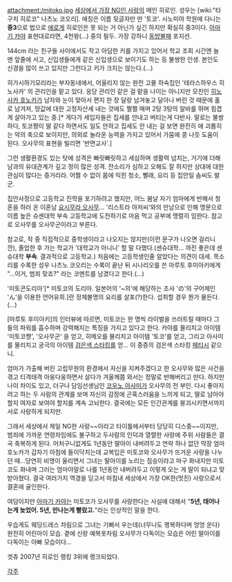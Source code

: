 attachment:/mitoko.jpg
[[세상에서 가장 NG인 사랑]]의 메인 히로인. 성우는 [wiki:"타구치 히로코" 나츠노 코오리].
애칭은 이름 뒷글자만 딴 '토코'. 시노미야 학원에 다니는 '''중3'''으로 법으로 [[에로게]] 히로인은 못 되는 거 아닌가 싶긴 하지만 확실히 중3이다. [[아마기 카야]] 표현대로라면, 4천왕(…) 중의 필두. 가장 강하니 [[동방불패]] 포지션.

144cm 라는 친구들 사이에서도 작고 아담한 키를 가지고 있어서 학교 조회 시간엔 늘 맨 앞줄에 서고, 신입생들에게 같은 신입생으로 보이기도 하는 등 불쌍한 인생. 본인도 신경을 많이 쓰고 있지만 그런다고 키가 크지는 않는다.(…)

히가시하기모리라는 부자동네에서, 어울리지 않는 완전 고물 하숙집인 '테라스하우스 히노사카' 의 관리인을 맡고 있다. 응당 관리인 같은 걸 맡을 나이는 아니지만 모친인 [[히노사카 호노카]]가 남자와 눈이 맞아서 편지 한 장 달랑 남겨놓고 달아나 버린 것 때문에 홀로 남겨져, 땅값에 대한 고정자산세 내는 것에도 쩔쩔 매며 2탕 3탕의 알바를 뛰며 힘겹게 살아가고 있는 중.[* 게다가 세입자들은 집세를 안내고 버티는게 다반사. 말로는 불쌍하다, 토코짱이 딸 같다 하면서도 일도 안하고 집세도 안 내는 걸 보면 완전히 애 괴롭히는 악의 축으로 보이지만, 의외로 놀라운 능력을 가지고 있어서 가뭄에 콩 나듯 도움이 된다. 오사무의 표현을 빌리면 '반면교사'.]

그런 생활환경도 있는 탓에 성격은 빠릿빠릿하고 세심하며 생활력 넘치는, 거기에 더해 남과의 유대관계가 깊고 정이 많은 성격. 잔소리가 심하고 오해도 잘 하지만 상대에 대한 관심이 많다는 증거리라. 어쩔 수 없이 몸에 익힌 청소, 빨래, 요리 등 집안일 솜씨도 발군.

집안사정으로 고등학교 진학을 포기하려고 했지만, 어느 봄날 자기 엄마에게 반해서 청혼을 하러 온 이혼남 [[요시무라 오사무]]… '리스트라 아저씨'와의 만남으로 인해 명문으로 이름 높은 슈센대학 부속 고등학교에 도전하기로 마음 먹고 공부에 맹렬히 임한다. 참고로 오사무를 오사무군이라고 부른다.

참고로, 작 중 직접적으로 중학생이라고 나오지는 않지만(이런 문구가 나오면 걸리니깐), 졸업한 후 가는 학교가 '대학교가 아니니' 할 말 다했다.(센슈대학… 까진 좋은데 센슈대학 '''부속'''. 결과적으로 고등학교.) 처음에는 고등학생인줄 알았다는 의견이 대세. 목소리를 수록한 성우 나츠노 코오리는 수록이 끝난 뒤 시나리오를 쓴 마루토 후미아키에게 "…이거, 범죄 맞죠?" 라는 코멘트를 남겼다고 한다.(…)

'미토콘도리아'[* 미토코의 도리아. 일본어의 '~의'에 해당하는 조사 'の'의 구어체인 'ん'을 이용한 언어유희.]란 정체불명의 요리를 살포(?)한다. 섭취할 경우 뭔가 물든다.(…)

[마루토 후미아키]의 인터뷰에 따르면, 미토코는 한 명씩 라이벌을 쓰러트릴 때마다 그들의 파워를 흡수하며 강력해지는 특징을 가지고 있다고 한다. 카야를 물리치고 아이템 '미토코쨩', '오사무군' 을 얻고, 히메오를 물리치고 아이템 '토코'를 얻고, 그리고 아사미를 물리치고 궁극의 아이템 [[검은색 스타킹]]를 얻… 이 중증의 검은색 스타킹 [[페티시]] 같으니.

엄마가 가출해 버린 고립무원의 환경에서 자신을 지켜주겠다고 한 오사무와 많은 사건을 겪고 티격태격 아웅다웅하면서 살다가 겨울께쯤 와서는 정말로 반해버리고 만다. 하지만 나이 차이도 있고, 더구나 담임선생님인 [[코우노 아사미]]가 오사무의 전 부인. 다시 좋아지려고 하는 두 사람의 관계를 보며 자신의 감정에 곤혹스러움을 느끼게 되고, 딸로 남아야 할지 여자로 보여야 할지를 계속 고뇌한다. 결국에는 모든 인간관계를 붕괴시키면서까지 서로 사랑하게 되지만.

그래서 세상에서 제일 NG한 사랑~~이라고 타이틀에서부터 당당히 디스중~~이지만, 범죄에 가까운 연령차임에도 불구하고 두사람의 인덕과 열렬한 사랑에 주위 사람들은 결국 축복하게 된다. 어처구니없게도 1년동안 딸아이 내버려두고 연락 하나 없던 막장 엄마 호노카가 갑자기 아침에 들이닥치는데 교복입은 미토코와 오사무가 뜨거운 사랑을 나누던 때...당연히 비명이 울리면서 그녀는 딸아이를 노리는 짐승이라고 마구 화내지만 미토코도 화내며 그러는 엄마야말로 나를 1년동안 내버려두고 이렇게 오는 게 말이 되냐고 맞받아쳤다. 결국 여러가지 역경을 딛고서 마침내 세상에서 가장 OK한(멋진) 사랑으로서 결혼에 골인한다.

여담이지만 [[아마기 카야]]는 미토코가 오사무를 사랑한다는 사실에 대해서 "'''5년, 태어나는게 늦었어. 5년, 만나는게 빨랐고.'''"라는 인상적인 말을 한다.

우습게도 웨딩드레스 차림으로 그녀는 기뻐서 우는데(너무나도 행복하다며 엉엉 운다) 완전히 어린아이 모습. 곁에 신랑 예복옷차림 오사무가 다독이는 모습은 어린 딸아이를 다독이는 아빠 모습이다...

겟츄 2007년 히로인 랭킹 3위에 랭크되었다.

[[각주]]
